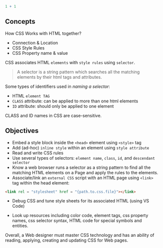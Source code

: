 ```r
1 + 1
```



## Concepts

How CSS Works with HTML together?

- Connection & Location
- CSS Style Rules
- CSS Property name & value

CSS associates HTML `elements` with `style rules` using `selector`.

> A selector is a string pattern which searches all the matching elements by their html tags and attributes.

Some types of identifiers used in *naming a selector*:

-   HTML `element TAG`
-   `CLASS` attribute: can be applied to more than one html elements
-   `ID` attribute: should only be applied to one element

CLASS and ID names in CSS are case-sensitive.

## Objectives

-   Embed a style block inside the `<head>` element using `<style>` tag
-   Add (ad-hoc) `inline style` within an element using `style attribute`
-   Read and write CSS rules
-   Use several types of selectors: `element name`, `class`, `id`, and `descendant selector`
-   Know a web browser runs a selector as a string pattern to find all the matching HTML elements on a Page and apply the rules to the elements.
-   Associate/link an `external CSS` script with an HTML page using `<link>` tag within the head element:

```html
<link rel = "stylesheet" href = "{path.to.css.file}"></link>
```

-   Debug CSS and tune style sheets for its associated HTML (using VS Code)

-   Look up resources including color code, element tags, css property names, css selector syntax, HTML code for special symbols and entities.

Overall, a Web designer must master CSS technology and has an ability of reading, applying, creating and updating CSS for Web pages.

